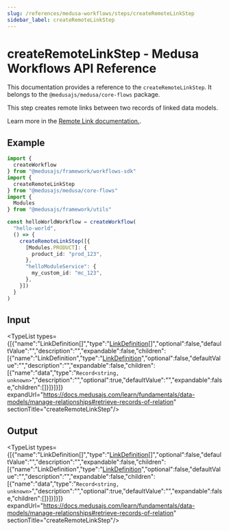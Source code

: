 ```yaml
---
slug: /references/medusa-workflows/steps/createRemoteLinkStep
sidebar_label: createRemoteLinkStep
---
```



# createRemoteLinkStep - Medusa Workflows API Reference

This documentation provides a reference to the `createRemoteLinkStep`. It belongs to the `@medusajs/medusa/core-flows` package.

This step creates remote links between two records of linked data models.

Learn more in the [Remote Link documentation.](https://docs.medusajs.com/advanced-development/modules/remote-link#create-link).

## Example

```ts
import {
  createWorkflow
} from "@medusajs/framework/workflows-sdk"
import {
  createRemoteLinkStep
} from "@medusajs/medusa/core-flows"
import {
  Modules
} from "@medusajs/framework/utils"

const helloWorldWorkflow = createWorkflow(
  "hello-world",
  () => {
    createRemoteLinkStep([{
      [Modules.PRODUCT]: {
        product_id: "prod_123",
      },
      "helloModuleService": {
        my_custom_id: "mc_123",
      },
    }])
  }
)
```

## Input

<TypeList types={[{"name":"LinkDefinition[]","type":"[LinkDefinition](../../../../../types/ModulesSdkTypes/types/types.ModulesSdkTypes.LinkDefinition/page.mdx)[]","optional":false,"defaultValue":"","description":"","expandable":false,"children":[{"name":"LinkDefinition","type":"[LinkDefinition](../../../../../types/ModulesSdkTypes/types/types.ModulesSdkTypes.LinkDefinition/page.mdx)","optional":false,"defaultValue":"","description":"","expandable":false,"children":[{"name":"data","type":"`Record<string, unknown>`","description":"","optional":true,"defaultValue":"","expandable":false,"children":[]}]}]}]} expandUrl="https://docs.medusajs.com/learn/fundamentals/data-models/manage-relationships#retrieve-records-of-relation" sectionTitle="createRemoteLinkStep"/>

## Output

<TypeList types={[{"name":"LinkDefinition[]","type":"[LinkDefinition](../../../../../types/ModulesSdkTypes/types/types.ModulesSdkTypes.LinkDefinition/page.mdx)[]","optional":false,"defaultValue":"","description":"","expandable":false,"children":[{"name":"LinkDefinition","type":"[LinkDefinition](../../../../../types/ModulesSdkTypes/types/types.ModulesSdkTypes.LinkDefinition/page.mdx)","optional":false,"defaultValue":"","description":"","expandable":false,"children":[{"name":"data","type":"`Record<string, unknown>`","description":"","optional":true,"defaultValue":"","expandable":false,"children":[]}]}]}]} expandUrl="https://docs.medusajs.com/learn/fundamentals/data-models/manage-relationships#retrieve-records-of-relation" sectionTitle="createRemoteLinkStep"/>
